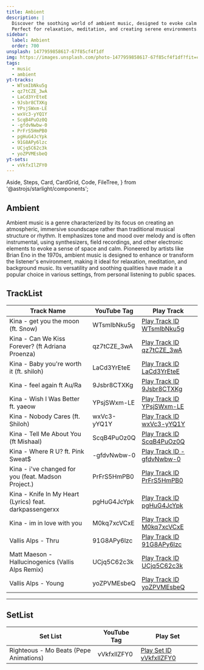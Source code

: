 ```yaml
---
title: Ambient
description: |
  Discover the soothing world of ambient music, designed to evoke calm and emotions through immersive soundscapes, natural sounds, and evolving harmonies.
  Perfect for relaxation, meditation, and creating serene environments.
sidebar:
  label: Ambient
  order: 700
unsplash: 1477959858617-67f85cf4f1df
img: https://images.unsplash.com/photo-1477959858617-67f85cf4f1df?fit=crop&w=1400&h=700&q=75
tags:
  - music
  - ambient
yt-tracks:
  - WTsmIbNku5g
  - qz7tCZE_3wA
  - LaCd3YrEteE
  - 9Jsbr8CTXKg
  - YPsjSWxm-LE
  - wxVc3-yYQ1Y
  - ScqB4PuOz0Q
  - -gfdvNwbw-0
  - PrFrS5HmPB0
  - pgHuG4JcYpk
  - 91G8APy6lzc
  - UCjq5C62c3k
  - yoZPVMEsbeQ
yt-sets:
  - vVkfxIlZFY0
---
```


  Aside,
  Steps,
  Card,
  CardGrid,
  Code,
  FileTree,
} from '@astrojs/starlight/components';


## Ambient

Ambient music is a genre characterized by its focus on creating an atmospheric, immersive soundscape rather than traditional musical structure or rhythm.
It emphasizes tone and mood over melody and is often instrumental, using synthesizers, field recordings, and other electronic elements to evoke a sense of space and calm. Pioneered by artists like Brian Eno in the 1970s, ambient music is designed to enhance or transform the listener's environment, making it ideal for relaxation, meditation, and background music.
Its versatility and soothing qualities have made it a popular choice in various settings, from personal listening to public spaces.

## TrackList

| Track Name                                              | YouTube Tag | Play Track                                                          |
| ------------------------------------------------------- | ----------- | ------------------------------------------------------------------- |
| Kina - get you the moon (ft. Snow)                      | WTsmIbNku5g | [Play Track ID WTsmIbNku5g](https://kbve.com/music/?yt=WTsmIbNku5g) |
| Kina - Can We Kiss Forever? (ft Adriana Proenza)        | qz7tCZE_3wA | [Play Track ID qz7tCZE_3wA](https://kbve.com/music/?yt=qz7tCZE_3wA) |
| Kina - Baby you're worth it (ft. shiloh)                | LaCd3YrEteE | [Play Track ID LaCd3YrEteE](https://kbve.com/music/?yt=LaCd3YrEteE) |
| Kina - feel again ft Au/Ra                              | 9Jsbr8CTXKg | [Play Track ID 9Jsbr8CTXKg](https://kbve.com/music/?yt=9Jsbr8CTXKg) |
| Kina - Wish I Was Better ft. yaeow                      | YPsjSWxm-LE | [Play Track ID YPsjSWxm-LE](https://kbve.com/music/?yt=YPsjSWxm-LE) |
| Kina - Nobody Cares (ft. Shiloh)                        | wxVc3-yYQ1Y | [Play Track ID wxVc3-yYQ1Y](https://kbve.com/music/?yt=wxVc3-yYQ1Y) |
| Kina - Tell Me About You (ft Mishaal)                   | ScqB4PuOz0Q | [Play Track ID ScqB4PuOz0Q](https://kbve.com/music/?yt=ScqB4PuOz0Q) |
| Kina - Where R U? ft. Pink Sweat$                       | -gfdvNwbw-0 | [Play Track ID -gfdvNwbw-0](https://kbve.com/music/?yt=-gfdvNwbw-0) |
| Kina - i've changed for you (feat. Madson Project.)     | PrFrS5HmPB0 | [Play Track ID PrFrS5HmPB0](https://kbve.com/music/?yt=PrFrS5HmPB0) |
| Kina - Knife In My Heart (Lyrics) feat. darkpassengerxx | pgHuG4JcYpk | [Play Track ID pgHuG4JcYpk](https://kbve.com/music/?yt=pgHuG4JcYpk) |
| Kina - im in love with you                              | M0kq7xcVCxE | [Play Track ID M0kq7xcVCxE](https://kbve.com/music/?yt=M0kq7xcVCxE) |
| Vallis Alps - Thru                                      | 91G8APy6lzc | [Play Track ID 91G8APy6lzc](https://kbve.com/music/?yt=91G8APy6lzc) |
| Matt Maeson - Hallucinogenics (Vallis Alps Remix)       | UCjq5C62c3k | [Play Track ID UCjq5C62c3k](https://kbve.com/music/?yt=UCjq5C62c3k) |
| Vallis Alps - Young                                     | yoZPVMEsbeQ | [Play Track ID yoZPVMEsbeQ](https://kbve.com/music/?yt=yoZPVMEsbeQ) |

---

## SetList

| Set List                               | YouTube Tag | Play Set                                                          |
| -------------------------------------- | ----------- | ----------------------------------------------------------------- |
| Righteous - Mo Beats (Pepe Animations) | vVkfxIlZFY0 | [Play Set ID vVkfxIlZFY0](https://kbve.com/music/?yt=vVkfxIlZFY0) |
